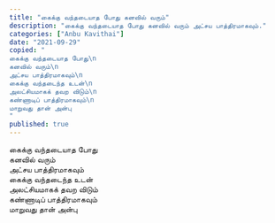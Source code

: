 ```yaml
---
title: "கைக்கு வந்தடையாத போது கனவில் வரும்"
description: "கைக்கு வந்தடையாத போது கனவில் வரும் அட்சய பாத்திரமாகவும்."
categories: ["Anbu Kavithai"]
date: "2021-09-29"
copied: "
கைக்கு வந்தடையாத போது\n
கனவில் வரும்\n
அட்சய பாத்திரமாகவும்\n
கைக்கு வந்தடைந்த உடன்\n
அலட்சியமாகக் தவற விடும்\n
கண்ணாடிப் பாத்திரமாகவும்\n
மாறுவது தான் அன்பு
"
published: true
---
```


கைக்கு வந்தடையாத போது  
கனவில் வரும்  
அட்சய பாத்திரமாகவும்  
கைக்கு வந்தடைந்த உடன்  
அலட்சியமாகக் தவற விடும்  
கண்ணாடிப் பாத்திரமாகவும்  
மாறுவது தான் அன்பு

